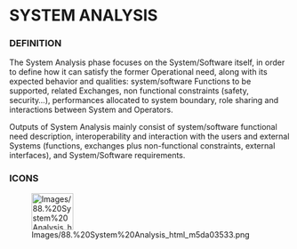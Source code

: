             
= SYSTEM ANALYSIS =
 
=== DEFINITION ===
 
The System Analysis phase focuses on the System/Software itself, in order to define how it can satisfy the former Operational need, along with its expected behavior and qualities: system/software Functions to be supported, related Exchanges, non functional constraints (safety, security&hellip;), performances allocated to system boundary, role sharing and interactions between System and Operators.

 
Outputs of System Analysis mainly consist of system/software functional need description, interoperability and interaction with the users and external Systems (functions, exchanges plus non-functional constraints, external interfaces), and System/Software requirements.

 
=== ICONS ===
 
[[Image:Images/88.%20System%20Analysis_html_m5da03533.png|75x66px]]

   